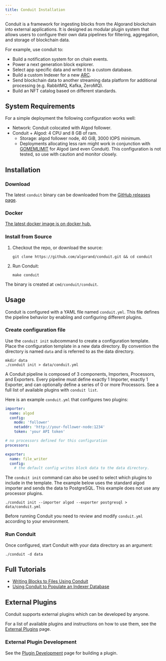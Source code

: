 ```yaml
---
title: Conduit Installation
---
```



Conduit is a framework for ingesting blocks from the Algorand blockchain into external applications. It is designed as modular plugin system that allows users to configure their own data pipelines for filtering, aggregation, and storage of blockchain data.

For example, use conduit to:

- Build a notification system for on chain events.
- Power a next generation block explorer.
- Select app specific data and write it to a custom database.
- Build a custom Indexer for a new [ARC](https://github.com/algorandfoundation/ARCs).
- Send blockchain data to another streaming data platform for additional processing (e.g. RabbitMQ, Kafka, ZeroMQ).
- Build an NFT catalog based on different standards.

## System Requirements

For a simple deployment the following configuration works well:

- Network: Conduit colocated with Algod follower.
- Conduit + Algod: 4 CPU and 8 GB of ram.
  - Storage: algod follower node, 40 GiB, 3000 IOPS minimum.
  - Deployments allocating less ram might work in conjunction with [GOMEMLIMIT](https://pkg.go.dev/runtime@master#hdr-Environment_Variables) for Algod (and even Conduit). This configuration is not tested, so use with caution and monitor closely.

## Installation

### Download

The latest `conduit` binary can be downloaded from the [GitHub releases page](https://github.com/algorand/conduit/releases).

### Docker

[The latest docker image is on docker hub.](https://hub.docker.com/r/algorand/conduit)

### Install from Source

<Steps>

1. Checkout the repo, or download the source:

   ```shell showLineNumbers=false frame=none
   git clone https://github.com/algorand/conduit.git && cd conduit
   ```

2. Run Conduit:

   ```shell showLineNumbers=false frame=none
   make conduit
   ```

</Steps>

The binary is created at `cmd/conduit/conduit`.

## Usage

Conduit is configured with a YAML file named `conduit.yml`. This file defines the pipeline behavior by enabling and configuring different plugins.

### Create configuration file

Use the `conduit init` subcommand to create a configuration template. Place the configuration template in a new data directory. By convention the directory is named `data` and is referred to as the data directory.

```shell showLineNumbers=false frame=none
mkdir data
./conduit init > data/conduit.yml
```

A Conduit pipeline is composed of 3 components, Importers, Processors, and Exporters.
Every pipeline must define exactly 1 Importer, exactly 1 Exporter, and can optionally define a series of 0 or more Processors. See a full list of available plugins with `conduit list`.

Here is an example `conduit.yml` that configures two plugins:

```yaml showLineNumbers=false frame=none
importer:
  name: algod
  config:
    mode: 'follower'
    netaddr: 'http://your-follower-node:1234'
    token: 'your API token'

# no processors defined for this configuration
processors:

exporter:
  name: file_writer
  config:
    # the default config writes block data to the data directory.
```

The `conduit init` command can also be used to select which plugins to include in the template. The example below uses the standard algod importer and sends the data to PostgreSQL. This example does not use any processor plugins.

```shell showLineNumbers=false frame=none
./conduit init --importer algod --exporter postgresql > data/conduit.yml
```

Before running Conduit you need to review and modify `conduit.yml` according to your environment.

### Run Conduit

Once configured, start Conduit with your data directory as an argument:

```shell showLineNumbers=false frame=none
./conduit -d data
```

## Full Tutorials

- [Writing Blocks to Files Using Conduit](https://github.com/algorand/conduit/blob/master/docs/tutorials/WritingBlocksToFile.md)
- [Using Conduit to Populate an Indexer Database](https://github.com/algorand/conduit/blob/master/docs/tutorials/IndexerWriter.md)

## External Plugins

Conduit supports external plugins which can be developed by anyone.

For a list of available plugins and instructions on how to use them, see the [External Plugins](https://github.com/algorand/conduit/blob/master/docs/PluginDevelopment.md) page.

### External Plugin Development

See the [Plugin Development](https://github.com/algorand/conduit/blob/master/docs/PluginDevelopment.md) page for building a plugin.
